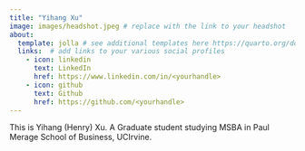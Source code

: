```yaml
---
title: "Yihang Xu"
image: images/headshot.jpeg # replace with the link to your headshot
about:
  template: jolla # see additional templates here https://quarto.org/docs/websites/website-about.html
  links:  # add links to your various social profiles
    - icon: linkedin
      text: LinkedIn
      href: https://www.linkedin.com/in/<yourhandle>
    - icon: github
      text: Github
      href: https://github.com/<yourhandle>
---
```


This is Yihang (Henry) Xu. A Graduate student studying MSBA in Paul Merage School of Business, UCIrvine.
